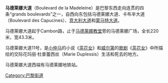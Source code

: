 {{Paris_streetbox
| arr_num=1、8、9 
| streetname=马德莱娜大道<br />Boulevard de la Madeleine 
| x=105
| y=62
| paris_map=[[Image:paris_plan_wee_green_jms.jpg|Image:paris plan wee green jms.jpg]] 
| arr1=第一区
| arr2=第八区
| arr3=第九区
| quarter=马德莱娜，旺多姆广场，Chaussée d'Antin.
| begins= Cambon路
| beginsnum=53号
| ends=马德莱娜广场
| endsnum=10-16号
| length=220
| width=43.3
| creation=1676
| denomination=
| area_map=File:Boulevard_de_la_Madeleine,_Paris,_1890-1900.jpg
| caption= 马德莱娜大道，19世纪末
}}

'''马德莱娜大道'''（Boulevard de la Madeleine）是巴黎东西走向连贯的四条“grands boulevards”之一，自西向东包括马德莱娜大道、卡布辛大道（Boulevard des Capucines）、[[意大利大道|意大利大道]]和[[蒙马特大道|蒙马特大道]]。 

马德莱娜大道起于Cambon路，止于[[马德莱娜教堂|马德莱娜教堂]]旁的马德莱娜广场，全长220米，宽43.3米。

马德莱娜大道11号，是[[小仲马|小仲马]]的小说《[[茶花女|茶花女]]》和[[威尔第|威尔第]]的[[歌剧|歌剧]]《[[茶花女_(歌劇)|茶花女]]》中所描绘的交际花玛丽·杜普蕾西丝（Marie Duplessis）生活和死去的地方。

马德莱娜大道西端有马德莱娜地铁站。

[[Category:巴黎街道|Category:巴黎街道]]